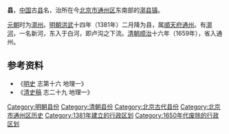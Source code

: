 '''{{ruby-py|漷|huǒ}}县'''，[[中国|中国]]古[[县|县]]名，治所在今[[北京市|北京市]][[通州区_(北京市)|通州区]]东南部的[[漷县镇|漷县镇]]。

[[元朝|元朝]]时为[[漷州|漷州]]。[[明朝|明朝]][[洪武|洪武]]十四年（1381年）二月降为县，属[[順天府|順天府]][[通州_(北京)|通州]]。有[[漷河|漷河]]，一名新河，东入于白河，即卢沟之下流。[[清朝|清朝]][[顺治|顺治]]十六年（1659年），省入通州。

== 参考资料 ==
*《[[明史|明史]] 志第十六 地理一》
*《[[清史稿|清史稿]] 志二十九 地理一》

{{北京行政区划小作品}}
{{DEFAULTSORT:H}}
[[Category:明朝县份|Category:明朝县份]]
[[Category:清朝县份|Category:清朝县份]]
[[Category:北京古代县份|Category:北京古代县份]]
[[Category:北京市通州区历史|Category:北京市通州区历史]]
[[Category:1381年建立的行政区划|Category:1381年建立的行政区划]]
[[Category:1650年代废除的行政区划|Category:1650年代废除的行政区划]]